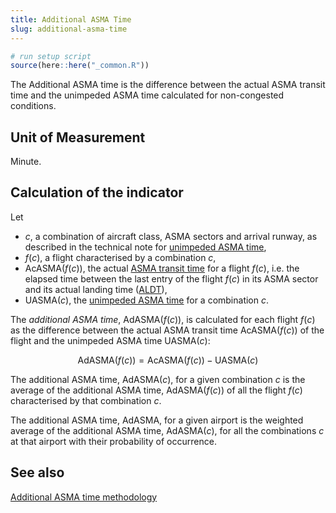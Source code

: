```yaml
---
title: Additional ASMA Time
slug: additional-asma-time
---
```

```r
# run setup script
source(here::here("_common.R"))
```

The Additional ASMA time is the difference between the actual ASMA transit time
and the unimpeded ASMA time calculated for non-congested conditions.

## Unit of Measurement
Minute.

## Calculation of the indicator
Let

* $c$, a combination of aircraft class, ASMA sectors and arrival runway, as
  described in the technical note for
  [unimpeded ASMA time](`r htmltools::HTML("{{< relref \"/definition/unimpeded-asma-time.md\" >}}")`),
* $f(c)$, a flight characterised by a combination $c$,
* $\textrm{AcASMA}(f(c))$, the actual
  [ASMA transit time](`r htmltools::HTML("{{< relref \"/definition/asma-transit-time.md\" >}}")`)
  for a flight $f(c)$, i.e. the
  elapsed time between the last entry of the flight $f(c)$ in its ASMA sector and
  its actual landing time ([ALDT](`r htmltools::HTML("{{< relref \"/acronym/aldt.md\" >}}")`)),
* $\textrm{UASMA}(c)$, the
  [unimpeded ASMA time](`r htmltools::HTML("{{< relref \"/definition/unimpeded-asma-time.md\" >}}")`)
  for a combination $c$.

The *additional ASMA time*, $\textrm{AdASMA}(f(c))$, is calculated for each flight $f(c)$
as the difference between the actual ASMA transit time $\textrm{AcASMA}(f(c))$ of the
flight and the unimpeded ASMA time $\textrm{UASMA}(c)$:

$$
\textrm{AdASMA}(f(c)) = \textrm{AcASMA}(f(c)) - \textrm{UASMA}(c)
$$

The additional ASMA time, $\textrm{AdASMA}(c)$, for a given combination $c$ is the
average of the additional ASMA time, $\textrm{AdASMA}(f(c))$ of all the flight $f(c)$
characterised by that combination $c$.

The additional ASMA time, $\textrm{AdASMA}$, for a given airport is the weighted
average of the additional ASMA time, $\textrm{AdASMA}(c)$, for all the combinations
$c$ at that airport with their probability of occurrence.

## See also

[Additional ASMA time methodology](`r htmltools::HTML("{{< relref \"/methodology/additional-asma-time-pi\" >}}")`)
